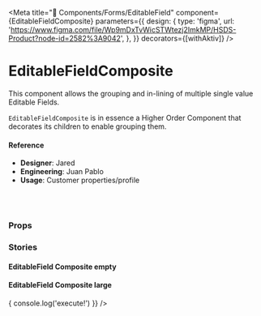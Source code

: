 
<Meta
  title="🧬 Components/Forms/EditableField"
  component={EditableFieldComposite}
  parameters={{
    design: {
      type: 'figma',
      url:
        'https://www.figma.com/file/Wp9mDxTvWicSTWtezj2ImkMP/HSDS-Product?node-id=2582%3A9042',
    },
  }}
  decorators={[withAktiv]}
/>

# EditableFieldComposite

This component allows the grouping and in-lining of multiple single value Editable Fields.

`EditableFieldComposite` is in essence a Higher Order Component that decorates its children to enable grouping them.

<Preview>
  <Story name="EditableField Composite">
    <ContainerUI>
      <EditableFieldComposite placeholder="Add a name">
        <EditableField
          label="First Name"
          name="first_name"
          type="text"
          placeholder="First Name"
          value="Johnny"
        />
        <EditableField
          label="Last Name"
          name="last_name"
          type="text"
          placeholder="Last Name"
          value="Cash"
        />
      </EditableFieldComposite>
    </ContainerUI>
  </Story>
</Preview>

#### Reference

- **Designer**: Jared
- **Engineering**: Juan Pablo
- **Usage**: Customer properties/profile

<br />
<br />

### Props

<Props of={EditableFieldComposite} />

### Stories

#### EditableField Composite empty

<Preview>
  <Story name="EditableField Composite empty">
    <ContainerUI>
      <EditableFieldComposite placeholder="Add a pet">
        <EditableField
          label="Animal"
          name="animal"
          type="text"
          placeholder="Animal"
        />
        <EditableField
          label="Name"
          name="name"
          type="text"
          placeholder="name"
        />
      </EditableFieldComposite>
    </ContainerUI>
  </Story>
</Preview>

#### EditableField Composite large

<Preview>
  <Story name="EditableField Composite large">
    <ContainerUI>
      <EditableFieldComposite placeholder="Add a name" size="lg">
        <EditableField
          label="First Name"
          name="first_name"
          type="text"
          placeholder="First Name"
          value="Johnny"
          onInputFocus={() => {
            console.log('execute!')
          }}
        />
        <EditableField
          label="Last Name"
          name="last_name"
          type="text"
          placeholder="Last Name"
          value="Cash"
        />
      </EditableFieldComposite>
    </ContainerUI>
  </Story>
</Preview>
